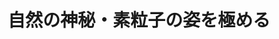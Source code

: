 ﻿---
title: "自然の神秘・素粒子の姿を極める"
category: "理学院"
vol: 15
interviewee: "渡辺・谷森 "
url: ""
tags: ["素粒子","自然","粒子","神秘"]
pdf: "15-7.pdf"
career: ""
pdfurl: "15-7/15-7.pdf"
preface: ""
---
